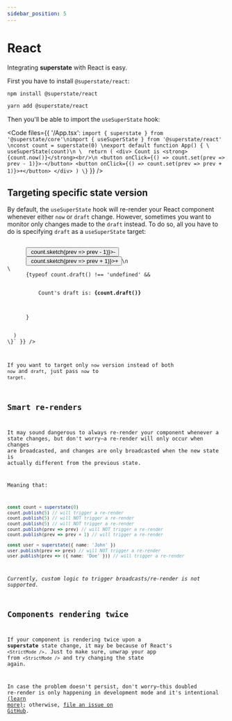 ```yaml
---
sidebar_position: 5
---
```



# React
Integrating **superstate** with React is easy.

First you have to install `@superstate/react`:

<Tabs>
<TabItem value="bash" label="npm">

```bash
npm install @superstate/react
```

</TabItem>
<TabItem value="yarn" label="yarn">

```bash
yarn add @superstate/react
```

</TabItem>
</Tabs>

Then you'll be able to import the `useSuperState` hook:

<Code files={{ '/App.tsx': `import { superstate } from '@superstate/core'\nimport { useSuperState } from '@superstate/react'
\nconst count = superstate(0)
\nexport default function App() {
\  useSuperState(count)\n
\  return (
    <div>
      Count is <strong>{count.now()}</strong><br/>\n
      <button onClick={() => count.set(prev => prev - 1)}>-</button>
      <button onClick={() => count.set(prev => prev + 1)}>+</button>
    </div>
  )
\}` }} />

## Targeting specific state version

By default, the `useSuperState` hook will re-render your React component whenever either `now` or `draft` change.
However, sometimes you want to monitor only changes made to the `draft` instead. To do so, all you have to do is
specifying `draft` as a `useSuperState` target:

<div style={{ paddingBottom: '1rem' }}>
<Code files={{ '/App.tsx': `import { superstate } from '@superstate/core'\nimport { useSuperState } from '@superstate/react'
\nconst count = superstate(0)\n
\  useSuperState(count, { target: 'draft' }) // this line!\n
\  return (
    <div>
      <button onClick={() => count.sketch(prev => prev - 1)}>-</button>
      <button onClick={() => count.sketch(prev => prev + 1)}>+</button>\n
\
      {typeof count.draft() !== 'undefined' &&
        <section>
          Count's draft is: <strong>{count.draft()}</strong><br/>
        </section>
      }
    </div>
  )
\}` }} />
</div>

If you want to target only `now` version instead of both `now` and `draft`, just pass `now` to `target`.

## Smart re-renders
It may sound dangerous to always re-render your component whenever a state changes, but don't worry&mdash;a re-render will
only occur when changes are broadcasted, and changes are only broadcasted when the new state is actually different from the
previous state.

Meaning that:

```typescript
const count = superstate(0)
count.publish(5) // will trigger a re-render
count.publish(5) // will NOT trigger a re-render
count.publish(5) // will NOT trigger a re-render
count.publish(prev => prev) // will NOT trigger a re-render
count.publish(prev => prev + 1) // will trigger a re-render

const user = superstate({ name: 'John' })
user.publish(prev => prev) // will NOT trigger a re-render
user.publish(prev => ({ name: 'Doe' })) // will trigger a re-render
```

*Currently, custom logic to trigger broadcasts/re-render is not supported.*


## Components rendering twice

If your component is rendering twice upon a **superstate** state change, it may be because of React's `<StrictMode />`.
Just to make sure, unwrap your app from `<StrictMode />` and try changing the state again.

In case the problem doesn't persist, don't worry&mdash;this doubled re-render is only happening in development mode and it's intentional [(learn more)](https://reactjs.org/docs/strict-mode.html#detecting-unexpected-side-effects);
otherwise, [file an issue on GitHub](https://github.com/chiefGui/superstate).
